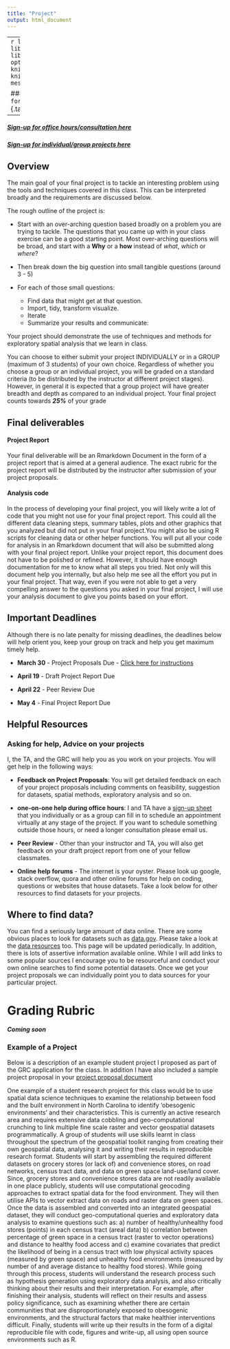 ```yaml
---
title: "Project"
output: html_document
---
```

---
```r
library(tidyverse); library(kableExtra);library(stringr); library(pander)
library(lubridate)
options(knitr.table.format = "html", knitr.kable.NA = '') 
knitr::opts_chunk$set(echo=FALSE, message=FALSE, warning=FALSE) 
```

### Last Updated: `r format(Sys.time(), "%a %b %d %X")` {.tabset .tabset-fade .tabset-pills}

---

##### **[Sign-up for office hours/consultation here](https://docs.google.com/spreadsheets/d/1nICT2k-BMOJwfCB9ufyiJesJ7cbwPErWAMVoUMy0hs0/edit?usp=sharing)**

##### **[Sign-up for individual/group projects here](https://docs.google.com/spreadsheets/d/1EbuQxTVlIhx--dAvc0h3e36wgEI_qV7KzXa_Ds4VEaM/edit?usp=sharing)**

## **Overview**

The main goal of your final project is to tackle an interesting problem using the tools and techniques covered in this class. This can be interpreted broadly and the requirements are discussed below. 

The rough outline of the project is: 

- Start with an over-arching question based broadly on a problem you are trying to tackle. The questions that you came up with in your class exercise can be a good starting point. Most over-arching questions will be broad, and start with a **Why** or  a **how** instead of *what*, *which* or *where*?

- Then break down the big question into small tangible questions (around 3 - 5)

- For each of those small questions:

  - Find data that might get at that question. 
  - Import, tidy, transform visualize. 
  - Iterate
  - Summarize your results and communicate:

Your project should demonstrate the use of techniques and methods for exploratory spatial analysis that we learn in class.

You can choose to either submit your project INDIVIDUALLY or in a GROUP (maximum of 3 students) of your own choice. Regardless of whether you choose a group or an individual project, you will be graded on a standard criteria (to be distributed by the instructor at different project stages). However, in general it is expected that a group project will have greater breadth and depth as compared to an individual project. Your final project counts towards ***25%*** of your grade

## **Final deliverables**

#### **Project Report** 

Your final deliverable will be an Rmarkdown Document in the form of a project report that is aimed at a general audience. The exact rubric for the project report will be distributed by the instructor after submission of your project proposals.

#### **Analysis code**

 In the process of developing your final project, you will likely write a lot of code that you might not use for your final project report. This could all the different data cleaning steps, summary tables, plots and other graphics that you analyzed but did not put in your final project.You might also be using R scripts for cleaning data or other helper functions. You will put all your code for analysis in an Rmarkdown document that will also be submitted along with your final project report. Unlike your project report, this document does not have to be polished or refined. However, it should have enough documentation for me to know what all steps you tried. Not only will this document help you internally, but also help me see all the effort you put in your final project. That way, even if you were not able to get a very compelling answer to the questions you asked in your final project, I will use your analysis document to give you points based on your effort.

## **Important Deadlines**

Although there is no late penalty for missing deadlines, the deadlines below will help orient you, keep your group on track and help you get maximum timely help.

- **March 30** - Project Proposals Due - [Click here for instructions](final_project/project_proposal.pdf){target="_blank"}

- **April 19** - Draft Project Report Due

- **April 22** - Peer Review Due

- **May 4** - Final Project Report Due

## **Helpful Resources**

### **Asking for help, Advice on your projects**

I, the TA, and the GRC will help you as you work on your projects. You will get help in the following ways:

- **Feedback on Project Proposals**: You will get detailed feedback on each of your project proposals including comments on feasibility, suggestion for datasets, spatial methods, exploratory analysis and so on.

- **one-on-one help during office hours**: I and TA have a [sign-up sheet](https://docs.google.com/spreadsheets/d/1nICT2k-BMOJwfCB9ufyiJesJ7cbwPErWAMVoUMy0hs0/edit?usp=sharing) that you individually or as a group can fill in to schedule an appointment virtually at any stage of the project. If you want to schedule something outside those hours, or need a longer consultation please email us.

- **Peer Review** - Other than your instructor and TA, you will also get feedback on your draft project report from one of your fellow classmates.

- **Online help forums** - The internet is your oyster. Please look up google, stack overflow, quora and other online forums for help on coding, questions or websites that house datasets. Take a look below for other resources to find datasets for your projects.

## **Where to find data?**

You can find a seriously large amount of data online. There are some obvious places to look for datasets such as [data.gov](data.gov). Please take a look at the [data resources](https://geog215-spds.rbind.io/data_resources.html) too. This page will be updated periodically. In addition, there is lots of assertive information available online. While I will add links to some popular sources I encourage you to be resourceful and conduct your own online searches to find some potential datasets. Once we get your project proposals we can individually point you to data sources for your particular project.

# **Grading Rubric**

***Coming soon***

### **Example of a Project**

Below is a description of an example student project I proposed as part of the GRC application for the class. In addition I have also included a sample project proposal in your [project proposal document](final_project/project_proposal.pdf){target="_blank"}

One example of a student research project for this class would be to use spatial data science techniques to examine the relationship between food and the built environment in North Carolina to identify ‘obesogenic environments’ and their characteristics. This is currently an active research area and requires extensive data cobbling and geo-computational crunching to link multiple fine scale raster and vector geospatial datasets programmatically. A group of students will use skills learnt in class throughout the spectrum of the geospatial toolkit ranging from creating their own geospatial data, analysing it and writing their results in reproducible research format. Students will start by assembling the required different datasets on grocery stores (or lack of) and convenience stores, on road networks, census tract data, and data on green space land-use/land cover. Since, grocery stores and convenience stores data are not readily available in one place publicly, students will use computational geocoding approaches to extract spatial data for the food environment. They will then utilise APIs to vector extract data on roads and raster data on green spaces. Once the data is assembled and converted into an integrated geospatial dataset, they will conduct geo-computational queries and exploratory data analysis to examine questions such as: a) number of healthy/unhealthy food stores (points)  in each census tract (areal data) b) correlation between percentage of green space in a census tract (raster to vector operations) and distance to healthy food access and c) examine covariates that predict the likelihood of being in a census tract with low physical activity spaces (measured by green space) and unhealthy food environments (measured by number of and average distance to healthy food stores). While going through this process, students will understand the research process such as hypothesis generation using exploratory data analysis, and also critically thinking about their results and their interpretation. For example, after finishing their analysis, students will reflect on their results and assess policy significance, such as examining whether there are certain communities that are disproportionately exposed to obesogenic environments, and the structural factors that make healthier interventions difficult. Finally, students will write up their results in the form of a digital reproducible file with code, figures and write-up, all using open source environments such as R.


